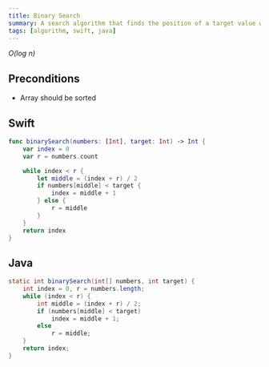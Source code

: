 ```yaml
---
title: Binary Search
summary: A search algorithm that finds the position of a target value within a sorted array.
tags: [algorithm, swift, java]
---
```


_O(log n)_

## Preconditions

- Array should be sorted

## Swift

```swift
func binarySearch(numbers: [Int], target: Int) -> Int {
    var index = 0
    var r = numbers.count

    while index < r {
        let middle = (index + r) / 2
        if numbers[middle] < target {
            index = middle + 1
        } else {
            r = middle
        }
    }
    return index
}
```

## Java

```java
static int binarySearch(int[] numbers, int target) {
    int index = 0, r = numbers.length;
    while (index < r) {
        int middle = (index + r) / 2;
        if (numbers[middle] < target)
            index = middle + 1;
        else
            r = middle;
    }
    return index;
}
```
